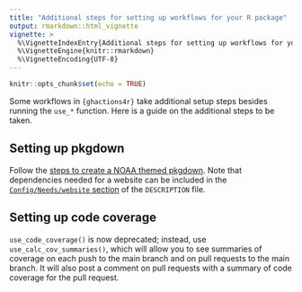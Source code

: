 ```yaml
---
title: "Additional steps for setting up workflows for your R package"
output: rmarkdown::html_vignette
vignette: >
  %\VignetteIndexEntry{Additional steps for setting up workflows for your R package}
  %\VignetteEngine{knitr::rmarkdown}
  %\VignetteEncoding{UTF-8}
---
```


```r
knitr::opts_chunk$set(echo = TRUE)
```

Some workflows in `{ghactions4r}` take additional setup steps besides running the `use_*` function. Here is a guide on the additional steps to be taken.

## Setting up pkgdown

Follow the [steps to create a NOAA themed pkgdown](https://noaa-fisheries-integrated-toolbox.github.io/resources/noaa%20resources/NOAA-pkgdown/). Note that dependencies needed for a website can be included in the [`Config/Needs/website` section](https://r-pkgs.org/dependencies-in-practice.html#sec-dependencies-nonstandard-config-needs) of the `DESCRIPTION` file.

## Setting up code coverage

`use_code_coverage()` is now deprecated; instead, use `use_calc_cov_summaries()`, which will allow you to see summaries of coverage on each push to the main branch and on pull requests to the main branch. It will also post a comment on pull requests with a summary of code coverage for the pull request.
